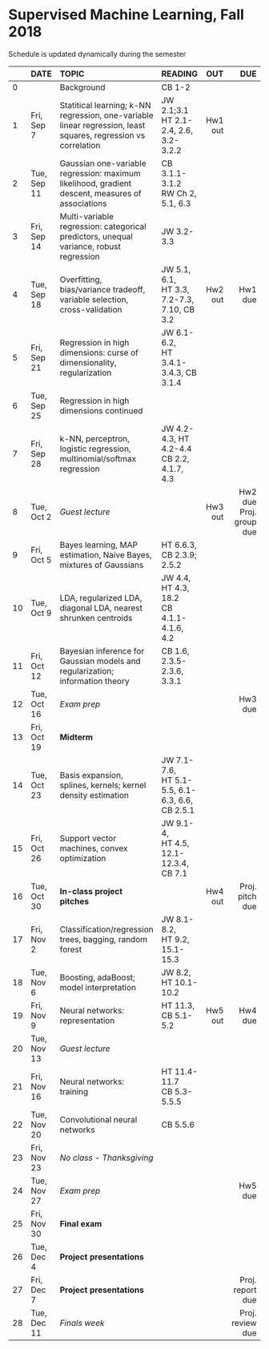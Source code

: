 <h1> Supervised Machine Learning, Fall 2018 </h1>
Schedule is updated dynamically during the semester
</br>

<font size="3">

|  | DATE      | TOPIC              |READING    |      OUT|      DUE   |
|--| --------- |:-------------------- |:---------------| -------:| ----------:|
|0 |           |Background|CB 1-2||||
|1 |Fri, Sep 7 |Statitical learning; k-NN regression, one-variable linear regression, least squares, regression vs correlation|JW 2.1;3.1</br>HT 2.1-2.4, 2.6, 3.2-3.2.2|Hw1 out||
|2 |Tue, Sep 11|Gaussian one-variable regression: maximum likelihood, gradient descent, measures of associations|CB 3.1.1-3.1.2</br>RW Ch 2, 5.1, 6.3|||
|3 |Fri, Sep 14|Multi-variable regression: categorical predictors, unequal variance, robust regression|JW 3.2-3.3|||
|4 |Tue, Sep 18|Overfitting, bias/variance tradeoff, variable selection, cross-validation|JW 5.1, 6.1,</br>HT 3.3, 7.2-7.3, 7.10, CB 3.2|Hw2 out| Hw1 due|
|5 |Fri, Sep 21|Regression in high dimensions: curse of dimensionality, regularization|JW 6.1-6.2,</br>HT 3.4.1-3.4.3, CB 3.1.4|||
|6 |Tue, Sep 25|Regression in high dimensions continued||||
|7 |Fri, Sep 28|k-NN, perceptron, logistic regression, multinomial/softmax regression|JW 4.2-4.3, HT 4.2-4.4</br>CB 2.2, 4.1.7, 4.3|||
|8 |Tue, Oct 2 | *Guest lecture*||Hw3 out| Hw2 due</br>Proj. group due|
|9 |Fri, Oct 5 |Bayes learning, MAP estimation, Naive Bayes, mixtures of Gaussians|HT 6.6.3,</br>CB 2.3.9; 2.5.2 |||
|10|Tue, Oct 9 |LDA, regularized LDA, diagonal LDA, nearest shrunken centroids|JW 4.4, HT 4.3, 18.2</br>CB 4.1.1-4.1.6, 4.2 |||
|11|Fri, Oct 12|Bayesian inference for Gaussian models and regularization; information theory|CB 1.6,</br>2.3.5-2.3.6, 3.3.1|||
|12|Tue, Oct 16|*Exam prep*|||Hw3 due|
|13|Fri, Oct 19|**Midterm**||||
|14|Tue, Oct 23|Basis expansion, splines, kernels; kernel density estimation|JW 7.1-7.6,</br>HT 5.1-5.5, 6.1-6.3, 6.6,</br> CB 2.5.1|||
|15|Fri, Oct 26|Support vector machines, convex optimization|JW 9.1-4, </br>HT 4.5, 12.1-12.3.4, CB 7.1|||
|16|Tue, Oct 30|**In-class project pitches**||Hw4 out|Proj. pitch due|
|17|Fri, Nov 2 |Classification/regression trees, bagging, random forest|JW 8.1-8.2,</br>HT 9.2, 15.1-15.3 |||
|18|Tue, Nov 6 |Boosting, adaBoost; model interpretation|JW 8.2, </br>HT 10.1-10.2|||
|19|Fri, Nov 9 |Neural networks: representation|HT 11.3, CB 5.1-5.2|Hw5 out| Hw4 due|
|20|Tue, Nov 13| *Guest lecture*||||
|21|Fri, Nov 16|Neural networks: training|HT 11.4-11.7</br>CB 5.3-5.5.5|||
|22|Tue, Nov 20|Convolutional neural networks|CB 5.5.6|||
|23|Fri, Nov 23|*No class - Thanksgiving*||||
|24|Tue, Nov 27|*Exam prep*|||Hw5 due|
|25|Fri, Nov 30|**Final exam**||||
|26|Tue, Dec 4 |**Project presentations**||||
|27|Fri, Dec 7 |**Project presentations**|||Proj. report due|
|28|Tue, Dec 11| *Finals week*|||Proj. review due|
</font>